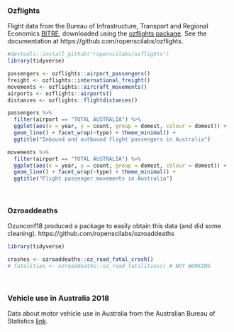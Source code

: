 
### Ozflights

Flight data from the Bureau of Infrastructure, Transport and Regional Economics [BITRE](https://www.bitre.gov.au/publications), downloaded using the [ozflights package](https://github.com/ropenscilabs/ozflights). See the documentation at https://github.com/ropenscilabs/ozflights. 

```r
#devtools::install_github("ropenscilabs/ozflights")
library(tidyverse)

passengers <- ozflights::airport_passengers()
freight <- ozflights::international_freight()
movements <- ozflights::aircraft_movements()
airports <- ozflights::airports()
distances <- ozflights::flightdistances()

passengers %>%
  filter(airport == "TOTAL AUSTRALIA") %>%
  ggplot(aes(x = year, y = count, group = domest, colour = domest)) +
  geom_line() + facet_wrap(~type) + theme_minimal() +
  ggtitle("Inbound and outbound flight passengers in Australia")

movements %>%
  filter(airport == "TOTAL AUSTRALIA") %>%
  ggplot(aes(x = year, y = count, group = domest, colour = domest)) +
  geom_line() + facet_wrap(~type) + theme_minimal() +
  ggtitle("Flight passenger movements in Australia")

```

<br>

### Ozroaddeaths

Ozunconf18 produced a package to easily obtain this data (and did some cleaning). https://github.com/ropenscilabs/ozroaddeaths
```r
library(tidyverse)

crashes <- ozroaddeaths::oz_road_fatal_crash() 
# fatalities <- ozroaddeaths::oz_road_fatalities() # NOT WORKING
```

<br>

### Vehicle use in Australia 2018

Data about motor vehicle use in Australia from the Australian Bureau of Statistics [link](https://www.abs.gov.au/ausstats/Subscriber.nsf/LookupAttach/9208.0Data+Cubes-20.03.191/$File/92080do001_1202201810.xls).
